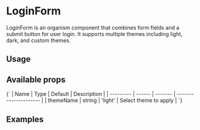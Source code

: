 
<Meta of={LoginFormStories} />

# LoginForm

LoginForm is an organism component that combines form fields and a submit button for user login. It supports multiple themes including light, dark, and custom themes.

## Usage

<Canvas>
  <Story name="Default">
    <LoginFormStories.Default />
  </Story>
</Canvas>

## Available props

<Markdown>
  {`
| Name      | Type   | Default | Description           |
| --------- | ------ | ------- | --------------------- |
| themeName | string | 'light' | Select theme to apply |
`}
</Markdown>

## Examples
